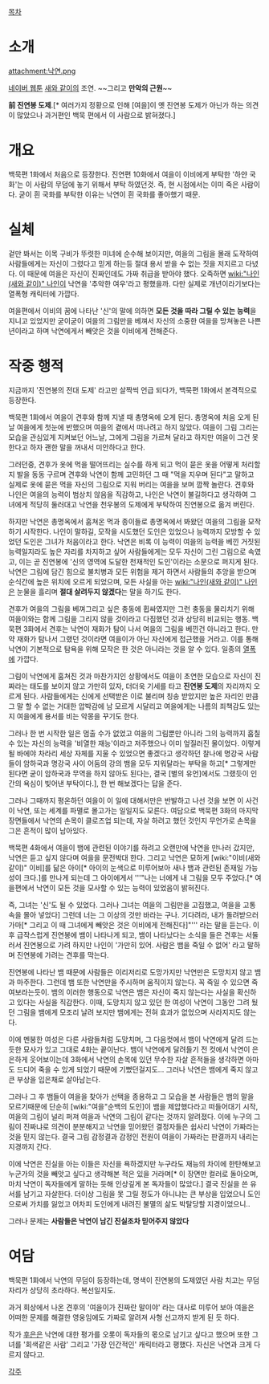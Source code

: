 [[목차]]

= 소개 =

attachment:낙연.png

[[네이버 웹툰]] [[새와 같이]]의 조연. ~~그리고 '''만악의 근원'''~~

'''前 진연봉 도제'''.[* 여러가지 정황으로 인해 [여을]이 옛 진연봉 도제가 아닌가 하는 의견이 많았으나 과거편인 백묵 편에서 이 사람으로 밝혀졌다.]

= 개요 =

백묵편 1화에서 처음으로 등장한다. 진연편 10화에서 여을이 이비에게 부탁한 '하얀 국화'는 이 사람의 무덤에 놓기 위해서 부탁 하였던것. 즉, 현 시점에서는 이미 죽은 사람이다. 굳이 흰 국화를 부탁한 이유는 낙연이 흰 국화를 좋아했기 때문.

= 실체 =

겉만 봐서는 이목 구비가 뚜렷한 미녀에 순수해 보이지만, 여을의 그림을 몰래 도작하여 사람들에게는 자신이 그렸다고 믿게 하는등 절대 용서 받을 수 없는 짓을 저지르고 다녔다. 이 때문에 여을은 자신이 진짜인데도 가짜 취급을 받아야 했다. 오죽하면 [[wiki:"나인(새와 같이)" 나인]]이 낙연을 '추악한 여우'라고 평했을까. 다만 실제로 개년이라기보다는 열폭형 캐릭터에 가깝다.

여을편에서 이비의 꿈에 나타난 '신'의 말에 의하면 '''모든 것을 따라 그릴 수 있는 능력'''을 지니고 있었지만 굳이굳이 여을의 그림만을 베껴서 자신의 소중한 여을을 망쳐놓은 나쁜 년이라고 하며 낙연에게서 빼앗은 것을 이비에게 전해준다.

= 작중 행적 =

지금까지 '진연봉의 전대 도제' 라고만 살짝씩 언급 되다가, 백묵편 1화에서 본격적으로 등장한다. 

백묵편 1화에서 여을이 견후와 함께 지낼 때 총명옥에 오게 된다. 총명옥에 처음 오게 된 날 여을에게 첫눈에 반했으며 여을의 곁에서 떠나려고 하지 않았다. 여을이 그림 그리는 모습을 관심있게 지켜보던 어느날, 그에게 그림을 가르쳐 달라고 하지만 여을이 그건 못한다고 하자 괜한 말을 꺼내서 미안하다고 한다. 

그러던중, 견후가 옷에 먹을 떨어뜨리는 실수를 하게 되고 먹이 묻은 옷을 어떻게 처리할지 발을 동동 구르며 견후와 낙연이 함께 고민하던 그 때 "먹을 지우며 된다"고 말하고 실제로 옷에 묻은 먹을 자신의 그림으로 지워 버리는 여을을 보며 깜짝 놀란다. 견후와 나인은 여을의 능력이 범상치 않음을 직감하고, 나인은 낙연이 불길하다고 생각하여 그녀에게 적당히 둘러대고 낙연을 천우봉의 도제에게 부탁하여 진연봉으로 옮겨 버린다. 

하지만 낙연은 총명옥에서 훔쳐온 먹과 종이들로 총명옥에서 봐왔던 여을의 그림을 모작하기 시작한다. 나인이 말하길, 모작을 시도했던 도인은 있었으나 능력까지 모방할 수 있었던 도인은 그녀가 처음이라고 한다. 낙연은 비록 이 능력이 여을의 능력을 베낀 거짓된 능력일지라도 높은 자리를 차지하고 싶어 사람들에게는 모두 자신이 그린 그림으로 속였고, 이는 곧 진연봉에 '신의 영역에 도달한 천재적인 도인'이라는 소문으로 퍼지게 된다. 낙연은 그림에 담긴 힘으로 불치병과 모든 위험을 제거 하면서 사람들의 추앙을 받으며 순식간에 높은 위치에 오르게 되었으며, 모든 사실을 아는 [[wiki:"나인(새와 같이)" 나인]]은 눈물을 흘리며 '''절대 살려두지 않겠다'''는 말을 하기도 한다. 

견후가 여을의 그림을 베껴그리고 싶은 충동에 휩싸였지만 그런 충동을 물리치기 위해 여을이와는 함께 그림을 그리지 않을 것이라고 다짐했던 것과 상당히 비교되는 행동. 백묵편 3화에서 견후는 낙연이 재화가 탐이 나서 여을의 그림을 베낀건 아니라고 한다. 만약 재화가 탐나서 그랬던 것이라면 여을이가 아닌 자신에게 접근했을 거라고. 이를 통해 낙연이 기본적으로 탐욕을 위해 모작은 한 것은 아니라는 것을 알 수 있다. 일종의 [[열폭]]에 가깝다.

그림이 낙연에게 훔쳐진 것과 마찬가지인 상황에서도 여을이 초연한 모습으로 자신이 진짜라는 태도를 보이지 않고 가만히 있자, 더더욱 기세를 타고 '''진연봉 도제'''의 자리까지 오르게 된다. 사람들에게는 신에게 선택받은 이로 불리며 칭송 받았지만 높은 자리인 만큼 그 말 할 수 없는 거대한 압박감에 남 모르게 시달리고 여을에게는 나름의 죄책감도 있는지 여을에게 용서를 비는 악몽을 꾸기도 한다. 

그러나 한 번 시작한 일은 멈출 수가 없었고 여을의 그림뿐만 아니라 그의 능력까지 훔칠 수 있는 자신의 능력을 '비열한 재능'이라고 저주했으나 이미 엎질러진 물이었다. 이렇게 될 바에야 차라리 세상 자체를 지울 수 있었으면 좋겠다고 생각하던 찰나에 명강국 사람들이 암하국과 명강국 사이 어둠의 강의 뱀을 모두 지워달라는 부탁을 하고[* 그렇게만 된다면 굳이 암하국과 무역을 하지 않아도 된다는, 결국 [별의 유언]에서도 그랬듯이 인간의 욕심이 빚어낸 부탁이다.], 한 번 해보겠다는 답을 준다. 

그러나 그때까지 평온하던 여을이 이 일에 대해서만은 반발하고 나선 것을 보면 이 사건이 낙연, 또는 세계를 파멸로 몰고가는 일일지도 모른다. 여담으로 백묵편 3화의 마지막 장면들에서 낙연의 손목이 클로즈업 되는데, 자살 하려고 했던 것인지 무언가로 손목을 그은 흔적이 많이 남아있다. 

백묵편 4화에서 여을이 뱀에 관련된 이야기를 하려고 오랜만에 낙연을 만나러 갔지만, 낙연은 듣고 싶지 않다며 여을을 문전박대 한다. 그리고 낙연은 묘하게 [wiki:"이비(새와 같이)" 이비]를 닮은 아이[* 아이의 눈색으로 미루어보아 새나 뱀과 관련된 존재일 가능성이 크다.]를 만나게 되는데 그 아이에게서 '''"나는 너에게 내 그림을 모두 주었다.[* 여을편에서 낙연이 모든 것을 모사할 수 있는 능력이 있었음이 밝혀진다. 

즉, 그녀는 '신'도 될 수 있었다. 그러나 그녀는 여을의 그림만을 고집했고, 여을을 고통 속을 몰아 넣었다] 그런데 너는 그 이상의 것만 바라는 구나. 기다려라, 내가 돌려받으러 가마[* 그리고 이 때 그녀에게 빼앗은 것은 이비에게 전해진다]"''' 라는 말을 듣는다. 이후 급작스럽게 진연봉에 뱀이 나타나게 되고, 뱀이 나타났다는 소식을 들은 견후는 서둘러서 진연봉으로 가려 하지만 나인이 '가만히 있어. 사람은 뱀을 죽일 수 없어' 라고 말하며 진연봉에 가려는 견후를 막는다. 

진연봉에 나타난 뱀 때문에 사람들은 이리저리로 도망가지만 낙연만은 도망치지 않고 뱀과 마주한다. 그런데 뱀 또한 낙연만을 주시하며 움직이지 않는다. 꼭 죽일 수 있으면 죽여보라는듯이. 뱀의 이러한 행동으로 낙연은 뱀은 자신이 죽지 않는다는 사실을 확신하고 있다는 사실을 직감한다. 이때, 도망치지 않고 있던 한 여성이 낙연이 그동안 그려 뒀던 그림을 뱀에게 모조리 날려 보지만 뱀에게는 전혀 효과가 없었으며 사라지지도 않는다. 

이에 멘붕한 여성은 다른 사람들처럼 도망치며, 그 다음컷에서  뱀이 낙연에게 달려 드는듯한 묘사가 있고 그대로 4화는 끝이난다. 뱀이 낙연에게 달려들기 전 컷에서 낙연이 은은하게 웃어보이는데 3화에서 낙연의 손목에 있던 무수한 자살 흔적들을 생각하면 아마도 드디어 죽을 수 있게 되었기 때문에 기뻤던걸지도... 그러나 낙연은 뱀에게 죽지 않고 큰 부상을 입은채로 살아남는다.

그러나 그 후 뱀들이 여을을 찾아가 선택을 종용하고 그 모습을 본 사람들은 뱀의 말을 모르기때문에 단순히 [wiki:"여을"순백의 도인]이 뱀을 제압했다라고 떠들어대기 시작, 여을의 그림이 널리 퍼져 여을과 낙연의 그림이 같다는 것까지 알려졌다. 이에 누구의 그림이 진짜냐로 의견이 분분해지고 낙연을 믿어왔던 결정자들은 쉽사리 낙연이 가짜라는 것을 믿지 않는다. 결국 그림 감정결과 감정인 전원이 여을이 가짜라는 판결까지 내리는 지경까지 간다.

이에 낙연은 진실을 아는 이들은 자신을 욕하겠지만 누구라도 재능의 차이에 한탄해보고 누군가의 것을 빼앗고 싶다고 생각해본 적은 있을 거라며[* 이 장면만 컬러로 돌아오며, 마치 낙연이 독자들에게 말하는 듯해 인상깊게 본 독자들이 많았다.] 결국 진실을 쓴 유서를 남기고 자살한다. 더이상 그림을 못 그릴 정도가 아니냐는 큰 부상을 입었으니 도인으로써 가치를 잃었고 어차피 도인에게 내려진 불멸의 삶도 박탈당할 지경이었으니..

그러나 문제는 '''사람들은 낙연이 남긴 진실조차 믿어주지 않았다'''
= 여담 =

백묵편 1화에서 낙연의 무덤이 등장하는데, 명색이 진연봉의 도제였던 사람 치고는 무덤 자리가 상당히 초라하다. 복선일지도.

과거 회상에서 나온 견후의 '여을이가 진짜란 말이야' 라는 대사로 미루어 보아 여을은 어떠한 문제를 해결한 영웅임에도 가짜로 알려져 사형 선고까지 받게 된 듯 하다.

작가 [[후은]]은 낙연에 대한 평가를 오롯이 독자들의 몫으로 남기고 싶다고 했으며 또한 그녀를 '회색같은 사람' 그리고 '가장 인간적인' 캐릭터라고 평했다. 자신은 낙연과 크게 다르지 않다고.


[[각주]]
